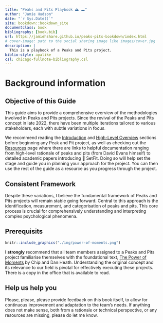 ```yaml
--- 
title: "Peaks and Pits Playbook 🏔 🕳️️"
author: "Jamie Hudson"
date: "`r Sys.Date()`"
site: bookdown::bookdown_site
documentclass: book
bibliography: [book.bib]
url: https://jamiehshare.github.io/peaks-pits-bookdown/index.html
# cover-image: path to the social sharing image like images/cover.jpg
description: |
  This is a playbook of a Peaks and Pits project.
biblio-style: apalike
csl: chicago-fullnote-bibliography.csl
---
```


# Background information

## Objective of this Guide

This guide aims to provide a comprehensive overview of the methodologies involved in Peaks and Pits projects. Since the revival of the Peaks and Pits concept in late 2022, there have been multiple iterations tailored to various stakeholders, each with subtle variations in focus.

We recommend reading the [Introduction](#intro) and [High-Level Overview](#high-level-overview) sections before beginning any Peak and Pit project, as well as checking out the [Resources](#resources) page where there are links to helpful documentation ranging from high-level rationale of peaks and pits (from David Evans himself) to detailed academic papers introducing 🤗 SetFit. Doing so will help set the stage and guide you in planning your approach for the project. You can then use the rest of the guide as a resource as you progress through the project.

## Consistent Framework

Despite these variations, I believe the fundamental framework of Peaks and Pits projects will remain stable going forward. Central to this approach is the identification, measurement, and categorisation of peaks and pits. This core process is crucial for comprehensively understanding and interpreting complex psychological phenomena.

## Prerequisits

```r
knitr::include_graphics("./img/power-of-moments.png")
```

I **strongly** recommend that all team members assigned to a Peaks and Pits project familiarise themselves with the foundational text, [The Power of Moments](https://heathbrothers.com/the-power-of-moments/) by Chip and Dan Heath. Understanding the original concept and its relevance to our field is pivotal for effectively executing these projects. There is a copy in the office that is available to read.  

## Help us help you

Please, please, please provide feedback on this book itself, to allow for continuous improvement and adaptation to the team's needs. If anything does not make sense, both from a rationale or technical perspective, or any resources are missing, please do let me know. 

